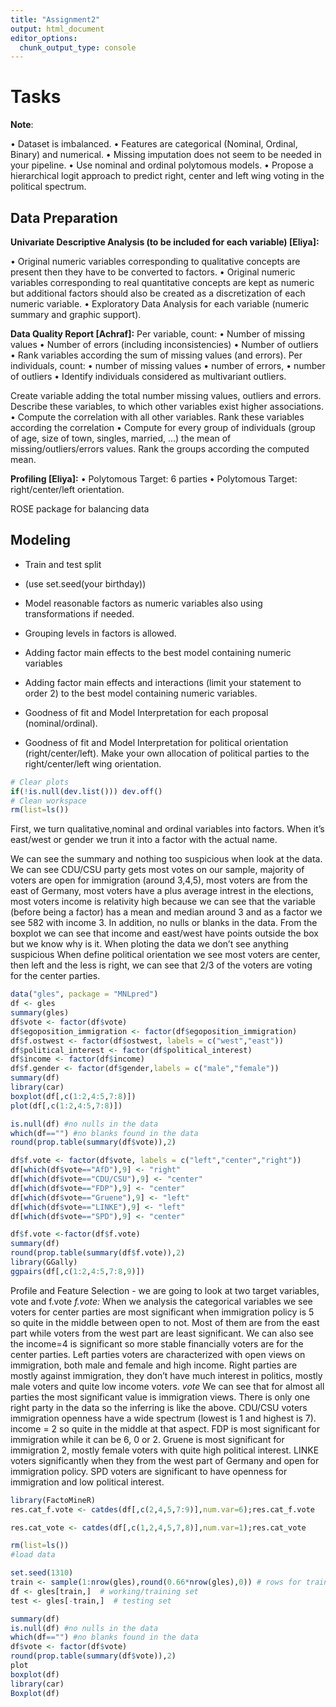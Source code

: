 ---
title: "Assignment2"
output: html_document
editor_options: 
  chunk_output_type: console
---

# Tasks

**Note**:

• Dataset is imbalanced.
• Features are categorical (Nominal, Ordinal, Binary) and numerical.
• Missing imputation does not seem to be needed in your pipeline.
• Use nominal and ordinal polytomous models.
• Propose a hierarchical logit approach to predict right, center and left wing voting in the
political spectrum.

## Data Preparation

**Univariate Descriptive Analysis (to be included for each variable) [Eliya]:**

• Original numeric variables corresponding to qualitative concepts are present then they
have to be converted to factors.
• Original numeric variables corresponding to real quantitative concepts are kept as numeric
but additional factors should also be created as a discretization of each numeric variable.
• Exploratory Data Analysis for each variable (numeric summary and graphic support).

**Data Quality Report [Achraf]:**
Per variable, count:
• Number of missing values
• Number of errors (including inconsistencies)
• Number of outliers
• Rank variables according the sum of missing values (and errors).
Per individuals, count:
• number of missing values
• number of errors,
• number of outliers
• Identify individuals considered as multivariant outliers.

Create variable adding the total number missing values, outliers and errors. Describe these
variables, to which other variables exist higher associations.
• Compute the correlation with all other variables. Rank these variables according the
correlation
• Compute for every group of individuals (group of age, size of town, singles, married, ...) the
mean of missing/outliers/errors values. Rank the groups according the computed mean.

**Profiling [Eliya]:**
• Polytomous Target: 6 parties
• Polytomous Target: right/center/left orientation.

ROSE package for balancing data

## Modeling

-   Train and test split

-   (use set.seed(your birthday))

```{=html}
<!-- -->
```
-   Model reasonable factors as numeric variables also using transformations if needed.

-   Grouping levels in factors is allowed.

-   Adding factor main effects to the best model containing numeric variables

-   Adding factor main effects and interactions (limit your statement to order 2) to the best
    model containing numeric variables.

-   Goodness of fit and Model Interpretation for each proposal (nominal/ordinal).

-   Goodness of fit and Model Interpretation for political orientation (right/center/left). Make
    your own allocation of political parties to the right/center/left wing orientation.

```{r}
# Clear plots
if(!is.null(dev.list())) dev.off()
# Clean workspace
rm(list=ls())


```

First, we turn qualitative,nominal and ordinal variables into factors. When it's east/west or gender we trun it into a factor with the actual name.

We can see the summary and nothing too suspicious when look at the data. We can see CDU/CSU party gets most votes on our sample, majority of voters are open for immigration (around 3,4,5), most voters are from the east of Germany, most voters have a plus average intrest in the elections, most voters income is relativity high because we can see that the variable (before being a factor) has a mean and median around 3 and as a factor we see 582 with income 3.
In addition, no nulls or blanks in the data. From the boxplot we can see that income and east/west have points outside the box but we know why is it.
When ploting the data we don't see anything suspicious 
When define political orientation we see most voters are center, then left and the less is right, we can see that 2/3 of the voters are voting for the center parties.
```{r}
data("gles", package = "MNLpred")
df <- gles
summary(gles)
df$vote <- factor(df$vote)
df$egoposition_immigration <- factor(df$egoposition_immigration)
df$f.ostwest <- factor(df$ostwest, labels = c("west","east"))
df$political_interest <- factor(df$political_interest)
df$income <- factor(df$income)
df$f.gender <- factor(df$gender,labels = c("male","female"))
summary(df)
library(car)
boxplot(df[,c(1:2,4:5,7:8)])
plot(df[,c(1:2,4:5,7:8)])

is.null(df) #no nulls in the data
which(df=="") #no blanks found in the data
round(prop.table(summary(df$vote)),2)

df$f.vote <- factor(df$vote, labels = c("left","center","right"))
df[which(df$vote=="AfD"),9] <- "right"
df[which(df$vote=="CDU/CSU"),9] <- "center"
df[which(df$vote=="FDP"),9] <- "center"
df[which(df$vote=="Gruene"),9] <- "left"
df[which(df$vote=="LINKE"),9] <- "left"
df[which(df$vote=="SPD"),9] <- "center"

df$f.vote <-factor(df$f.vote)
summary(df)
round(prop.table(summary(df$f.vote)),2)
library(GGally)
ggpairs(df[,c(1:2,4:5,7:8,9)])
```

Profile and Feature Selection - we are going to look at two target variables, vote and f.vote
*f.vote:*
When we analysis the categorical variables we see voters for center parties are most significant when immigration policy is 5 so quite in the middle between open to not. Most of them are from the east part while voters from the west part are least significant. We can also see the income=4 is significant so more stable financially voters are for the center parties.
Left parties voters are characterized with open views on immigration, both male and female and high income.
Right parties are mostly against immigration, they don't have much interest in politics, mostly male voters and quite low income voters.
*vote*
We can see that for almost all parties the most significant value is immigration views. There is only one right party in the data so the inferring is like the above. CDU/CSU voters immigration openness have a wide spectrum (lowest is 1 and highest is 7). income = 2 so quite in the middle at that aspect. FDP is most significant for immigration while it can be 6, 0 or 2. Gruene is most significant for immigration 2, mostly female voters with quite high political interest. LINKE voters significantly when they from the west part of Germany and open for immigration policy. SPD voters are significant to have openness for immigration and low political interest.
```{r}
library(FactoMineR)
res.cat_f.vote <- catdes(df[,c(2,4,5,7:9)],num.var=6);res.cat_f.vote

res.cat_vote <- catdes(df[,c(1,2,4,5,7,8)],num.var=1);res.cat_vote

```


```{r}
rm(list=ls())
#load data

set.seed(1310)
train <- sample(1:nrow(gles),round(0.66*nrow(gles),0)) # rows for training
df <- gles[train,]  # working/training set
test <- gles[-train,]  # testing set
```



```{r}
summary(df)
is.null(df) #no nulls in the data
which(df=="") #no blanks found in the data
df$vote <- factor(df$vote)
round(prop.table(summary(df$vote)),2)
plot
boxplot(df)
library(car)
Boxplot(df)
```
